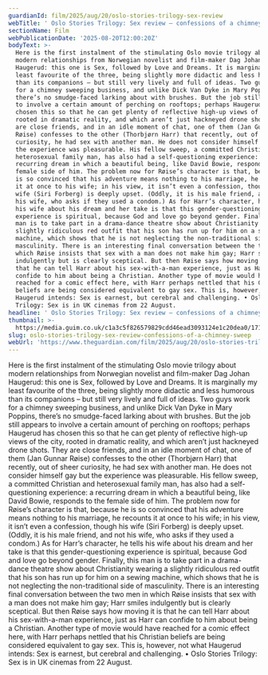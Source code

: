 ```yaml
---
guardianId: film/2025/aug/20/oslo-stories-trilogy-sex-review
webTitle: ' Oslo Stories Trilogy: Sex review – confessions of a chimney sweep '
sectionName: Film
webPublicationDate: '2025-08-20T12:00:20Z'
bodyText: >-
  Here is the first instalment of the stimulating Oslo movie trilogy about
  modern relationships from Norwegian novelist and film-maker Dag Johan
  Haugerud: this one is Sex, followed by Love and Dreams. It is marginally my
  least favourite of the three, being slightly more didactic and less humorous
  than its companions – but still very lively and full of ideas. Two guys work
  for a chimney sweeping business, and unlike Dick Van Dyke in Mary Poppins,
  there’s no smudge-faced larking about with brushes. But the job still appears
  to involve a certain amount of perching on rooftops; perhaps Haugerud has
  chosen this so that he can get plenty of reflective high-up views of the city,
  rooted in dramatic reality, and which aren’t just hackneyed drone shots. They
  are close friends, and in an idle moment of chat, one of them (Jan Gunnar
  Røise) confesses to the other (Thorbjørn Harr) that recently, out of sheer
  curiosity, he had sex with another man. He does not consider himself gay but
  the experience was pleasurable. His fellow sweep, a committed Christian and
  heterosexual family man, has also had a self-questioning experience: a
  recurring dream in which a beautiful being, like David Bowie, responds to the
  female side of him. The problem now for Røise’s character is that, because he
  is so convinced that his adventure means nothing to his marriage, he recounts
  it at once to his wife; in his view, it isn’t even a confession, though his
  wife (Siri Forberg) is deeply upset. (Oddly, it is his male friend, and not
  his wife, who asks if they used a condom.) As for Harr’s character, he tells
  his wife about his dream and her take is that this gender-questioning
  experience is spiritual, because God and love go beyond gender. Finally, this
  man is to take part in a drama-dance theatre show about Christianity wearing a
  slightly ridiculous red outfit that his son has run up for him on a sewing
  machine, which shows that he is not neglecting the non-traditional side of
  masculinity. There is an interesting final conversation between the two men in
  which Røise insists that sex with a man does not make him gay; Harr smiles
  indulgently but is clearly sceptical. But then Røise says how moving it is
  that he can tell Harr about his sex-with-a-man experience, just as Harr can
  confide to him about being a Christian. Another type of movie would have
  reached for a comic effect here, with Harr perhaps nettled that his Christian
  beliefs are being considered equivalent to gay sex. This is, however, not what
  Haugerud intends: Sex is earnest, but cerebral and challenging. • Oslo Stories
  Trilogy: Sex is in UK cinemas from 22 August.
headline: ' Oslo Stories Trilogy: Sex review – confessions of a chimney sweep '
thumbnail: >-
  https://media.guim.co.uk/c1a3c5f826579829cdd46ead3093124e1c20dea0/171_0_1055_844/500.jpg
slug: oslo-stories-trilogy-sex-review-confessions-of-a-chimney-sweep
webUrl: 'https://www.theguardian.com/film/2025/aug/20/oslo-stories-trilogy-sex-review'
---
```

Here is the first instalment of the stimulating Oslo movie trilogy about modern relationships from Norwegian novelist and film-maker Dag Johan Haugerud: this one is Sex, followed by Love and Dreams. It is marginally my least favourite of the three, being slightly more didactic and less humorous than its companions – but still very lively and full of ideas. Two guys work for a chimney sweeping business, and unlike Dick Van Dyke in Mary Poppins, there’s no smudge-faced larking about with brushes. But the job still appears to involve a certain amount of perching on rooftops; perhaps Haugerud has chosen this so that he can get plenty of reflective high-up views of the city, rooted in dramatic reality, and which aren’t just hackneyed drone shots. They are close friends, and in an idle moment of chat, one of them (Jan Gunnar Røise) confesses to the other (Thorbjørn Harr) that recently, out of sheer curiosity, he had sex with another man. He does not consider himself gay but the experience was pleasurable. His fellow sweep, a committed Christian and heterosexual family man, has also had a self-questioning experience: a recurring dream in which a beautiful being, like David Bowie, responds to the female side of him. The problem now for Røise’s character is that, because he is so convinced that his adventure means nothing to his marriage, he recounts it at once to his wife; in his view, it isn’t even a confession, though his wife (Siri Forberg) is deeply upset. (Oddly, it is his male friend, and not his wife, who asks if they used a condom.) As for Harr’s character, he tells his wife about his dream and her take is that this gender-questioning experience is spiritual, because God and love go beyond gender. Finally, this man is to take part in a drama-dance theatre show about Christianity wearing a slightly ridiculous red outfit that his son has run up for him on a sewing machine, which shows that he is not neglecting the non-traditional side of masculinity. There is an interesting final conversation between the two men in which Røise insists that sex with a man does not make him gay; Harr smiles indulgently but is clearly sceptical. But then Røise says how moving it is that he can tell Harr about his sex-with-a-man experience, just as Harr can confide to him about being a Christian. Another type of movie would have reached for a comic effect here, with Harr perhaps nettled that his Christian beliefs are being considered equivalent to gay sex. This is, however, not what Haugerud intends: Sex is earnest, but cerebral and challenging. • Oslo Stories Trilogy: Sex is in UK cinemas from 22 August.

